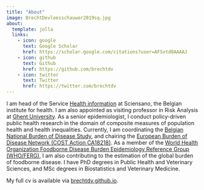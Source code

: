 ```yaml
---
title: "About"
image: BrechtDevleesschauwer2019sq.jpg
about:
  template: jolla
  links:
    - icon: google
      text: Google Scholar
      href: https://scholar.google.com/citations?user=AFSxtd0AAAAJ
    - icon: github
      text: Github
      href: https://github.com/brechtdv
    - icon: twitter
      text: Twitter
      href: https://twitter.com/brechtdv
---
```


I am head of the Service [Health information](https://www.sciensano.be/en/about-sciensano/sciensanos-organogram/lifestyle-and-chronic-diseases) at Sciensano, the Belgian institute for health. I am also appointed as visiting professor in Risk Analysis at [Ghent University](https://biblio.ugent.be/person/002004180149). As a senior epidemiologist, I conduct policy-driven public health research in the domain of composite measures of population health and health inequalities. Currently, I am coordinating the [Belgian National Burden of Disease Study](https://www.sciensano.be/en/projects/belgian-national-burden-disease-study), and chairing the [European Burden of Disease Network (COST Action CA18218)](https://www.burden-eu.net/). As a member of the [World Health Organization Foodborne Disease Burden Epidemiology Reference Group (WHO/FERG)](https://www.who.int/groups/foodborne-disease-burden-epidemiology-reference-group-(ferg)), I am also contributing to the estimation of the global burden of foodborne disease. I have PhD degrees in Public Health and Veterinary Sciences, and MSc degrees in Biostatistics and Veterinary Medicine.

My full cv is available via [brechtdv.github.io](https://brechtdv.github.io).